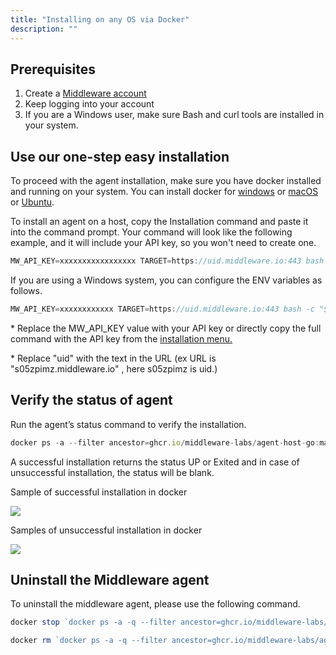 ```yaml
---
title: "Installing on any OS via Docker"
description: ""
---
```



<h2>Prerequisites</h2>


<ol>
    <li>Create a <a href="https://app.middleware.io/auth/register/" rel="nofollow noopener noreferrer" target="_blank" translate="no">Middleware account</a></li>
    <li>Keep logging into your account  </li>
    <li>If you are a Windows user, make sure Bash and curl tools are installed in your system. </li>
</ol>
<h2>Use our one-step easy installation </h2>

<p>To proceed with the agent installation, make sure you have docker installed and running on your system. You can install docker for <a href="https://docs.docker.com/desktop/install/windows-install/">windows</a> or <a href="https://docs.docker.com/desktop/install/mac-install/" >macOS</a> or <a href="https://docs.docker.com/engine/install/ubuntu/">Ubuntu</a>. </p>

<p>To install an agent on a host, copy the  Installation command and paste it into the command prompt. Your command will look like the following example, and it will include your API key, so you won't need to create one.</p>





```javascript Shell
MW_API_KEY=xxxxxxxxxxxxxxxxx TARGET=https://uid.middleware.io:443 bash -c "$(curl -L https://install.middleware.io/scripts/docker-install.sh)"
```

<p>If you are using a Windows system, you can configure the ENV variables as follows.</p>

```javascript Shell
MW_API_KEY=xxxxxxxxxxxx TARGET=https://uid.middleware.io:443 bash -c "$(curl -L https://install.middleware.io/scripts/docker-install.sh)"
```
<p style={{fontSize:"14px",marginBottom:"10px"}}>* Replace the MW_API_KEY value with your API key or directly copy the full command with the API key from the <a href="https://app.middleware.io/auth/login" rel="nofollow noopener noreferrer" target="_blank" translate="no">installation menu.</a></p>
<p style={{fontSize:"14px",marginBottom:"10px"}}>* Replace "uid" with the text in the URL (ex URL is "s05zpimz.middleware.io" , here s05zpimz is uid.)</p>


<h2>Verify the status of agent  </h2>
<p>Run the agent’s status command to verify the installation.</p>


```javascript Shell
docker ps -a --filter ancestor=ghcr.io/middleware-labs/agent-host-go:master
```

<p>A successful installation returns the status UP or Exited and in case of unsuccessful installation, the status will be blank. </p>
<p>Sample of successful installation in docker</p>

<img src="/images/agent-installation/success-docker.png" />

<p>Samples of unsuccessful installation in docker</p>

<img src="/images/agent-installation/fail-docker.png" />


<h2>Uninstall the Middleware agent</h2>
<p>To uninstall the middleware agent, please use the following command.</p>

```javascript Shell
docker stop `docker ps -a -q --filter ancestor=ghcr.io/middleware-labs/agent-host-go:master`
```

```javascript Shell
docker rm `docker ps -a -q --filter ancestor=ghcr.io/middleware-labs/agent-host-go:master`
```









